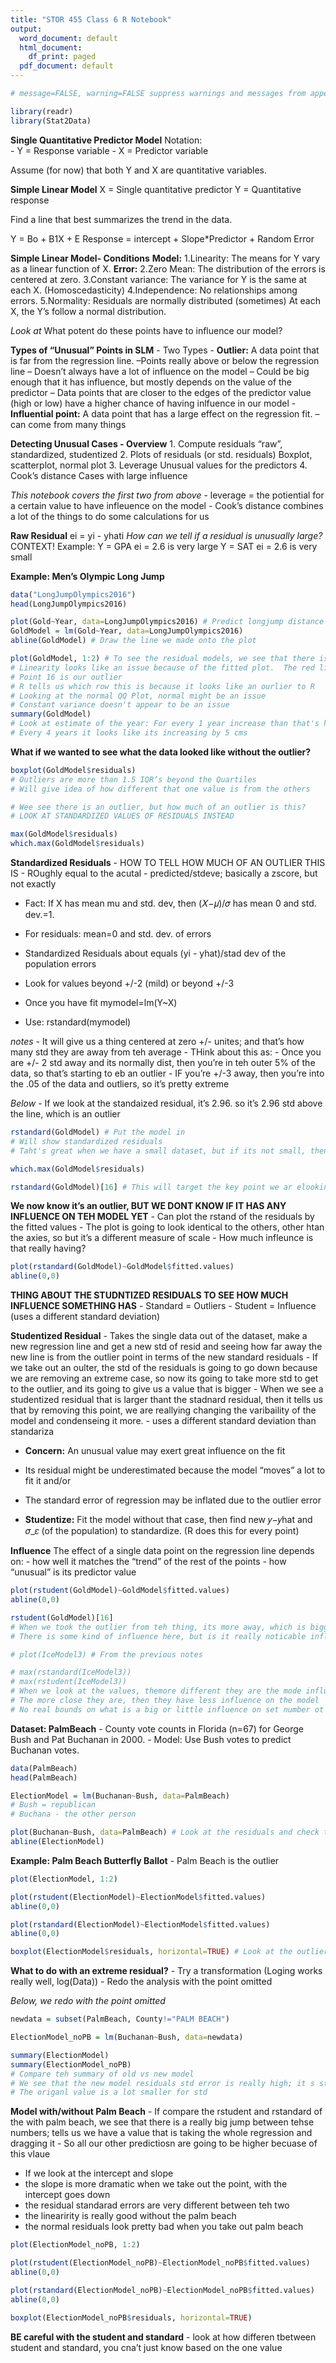 ```yaml
---
title: "STOR 455 Class 6 R Notebook"
output:
  word_document: default
  html_document:
    df_print: paged
  pdf_document: default
---
```

```r
# message=FALSE, warning=FALSE suppress warnings and messages from appearing in knitted files

library(readr)
library(Stat2Data)
```

__Single Quantitative Predictor Model__ 
Notation:   
- Y = Response variable
- X = Predictor variable

Assume (for now) that both Y and X are quantitative variables.

__Simple Linear Model__
X = Single quantitative predictor
Y = Quantitative response

Find a line that best summarizes the trend in the data.

Y = Bo + B1X + E
Response = intercept + Slope*Predictor + Random Error 

__Simple Linear Model- Conditions__
**Model:**
1.Linearity: The means for Y vary as a linear function of X.
**Error:**
2.Zero Mean: The distribution of the errors is centered at zero.
3.Constant variance: The variance for Y is the same at each X. (Homoscedasticity)
4.Independence: No relationships among errors.
5.Normality:
Residuals are normally distributed
(sometimes) At each X, the Y’s follow a normal distribution.

*Look at* What potent do these points have to influence our model? 

__Types of “Unusual” Points in SLM__
- Two Types
- **Outlier:** A data point that is far from the regression line.
--Points really above or below the regression line 
-- Doesn't always have a lot of influence on the model 
-- Could be big enough that it has influence, but mostly depends on the value of the predictor 
-- Data points that are closer to the edges of the predictor value (high or low) have a higher chance of having inlfuence in our model 
- **Influential point:** A data point that has a large effect on the regression fit. 
-- can come from many things 

__Detecting Unusual Cases - Overview__
1. Compute residuals
	“raw”, standardized, studentized
2. Plots of residuals (or std. residuals)
	Boxplot, scatterplot, normal plot
3. Leverage
	Unusual values for the predictors
4. Cook’s distance
	Cases with large influence

*This notebook covers the first two from above*
- leverage = the potiential for a certain value to have infleuence on the model 
- Cook's distance combines a lot of the things to do some calculations for us 

__Raw Residual__
ei = yi - yhati 
*How can we tell if a residual is unusually large? *
CONTEXT! 
Example:
	Y = GPA      ei = 2.6    is very large
	Y = SAT       ei = 2.6    is very small


__Example: Men’s Olympic Long Jump__
```r
data("LongJumpOlympics2016")
head(LongJumpOlympics2016)
```

```r
plot(Gold~Year, data=LongJumpOlympics2016) # Predict longjump distance by year 
GoldModel = lm(Gold~Year, data=LongJumpOlympics2016)
abline(GoldModel) # Draw the line we made onto the plot

plot(GoldModel, 1:2) # To see the residual models, we see that there is one really big outlier
# Linearity looks like an issue because of the fitted plot.  The red line goes down; the prediction curves 
# Point 16 is our outlier 
# R tells us which row this is because it looks like an ourlier to R 
# Looking at the normal QQ Plot, normal might be an issue 
# Constant variance doesn't appear to be an issue 
summary(GoldModel)
# Look at estimate of the year: For every 1 year increase than that's how many meters we think the winning long distance jump is going to increase as well 
# Every 4 years it looks like its increasing by 5 cms
```
**What if we wanted to see what the data looked like without the outlier?** 
```r
boxplot(GoldModel$residuals)
# Outliers are more than 1.5 IQR’s beyond the Quartiles
# Will give idea of how different that one value is from the others 

# Wee see there is an outlier, but how much of an outlier is this? 
# LOOK AT STANDARDIZED VALUES OF RESIDUALS INSTEAD

max(GoldModel$residuals)
which.max(GoldModel$residuals)
```
__Standardized Residuals__
- HOW TO TELL HOW MUCH OF AN OUTLIER THIS IS 
- ROughly equal to the acutal - predicted/stdeve; basically a zscore, but not exactly 

- Fact:  If X has mean mu and std. dev, then (𝑋−𝜇)/𝜎 has mean 0 and std. dev.=1.
- For residuals:  mean=0 and std. dev. of errors 

- Standardized Residuals about equals (yi - yhat)/stad dev of the population errors 
- Look for values beyond +/-2 (mild) or beyond +/-3 

- Once you have fit   mymodel=lm(Y~X)
- Use:     rstandard(mymodel) 

*notes* 
- It will give us a thing centered at zero +/- unites; and that's how many std they are away from teh average 
- THink about this as: 
- Once you are +/- 2 std away and its normally dist, then you're in teh outer 5% of the data, so that's starting to eb an outlier 
- IF you're +/-3 away, then you're into the .05 of the data and outliers, so it's pretty extreme 

*Below* 
- If we look at the standaized residual, it's 2.96. so it's 2.96 std above the line, which is an outlier 
```r
rstandard(GoldModel) # Put the model in 
# Will show standardized residuals 
# Taht's great when we have a small dataset, but if its not small, then don't use the above code 

which.max(GoldModel$residuals)

rstandard(GoldModel)[16] # This will target the key point we ar elooking at 
```
**We now know it's an outlier, BUT WE DONT KNOW IF IT HAS ANY INFLUENCE ON TEH MODEL YET** 
- Can plot the rstand of the residuals by the fitted values 
- The plot is going to look identical to the others, other htan the axies, so but it's a different measure of scale 
- How much infleunce is that really having? 

```r
plot(rstandard(GoldModel)~GoldModel$fitted.values)
abline(0,0)
```
**THING ABOUT THE STUDNTIZED RESIDUALS TO SEE HOW MUCH INFLUENCE SOMETHING HAS**
- Standard = Outliers 
- Student = Influence (uses a different standard deviation)

__Studentized Residual__
- Takes the single data out of the dataset, make a new regression line and get a new std of resid and seeing how far away the new line is from the outlier point in terms of the new standard residuals 
- If we take out an oulter, the std of the residuals is going to go down because we are removing an extreme case, so now its going to take more std to get to the outlier, and its going to give us a value that is bigger 
- When we see a studentized residual that is larger thant the stadnard residual, then it tells us that by removing this point, we are reallying changing the varibaility of the model and condenseing it more. 
- uses a different standard deviation than standariza

- **Concern:** An unusual value may exert great influence on the fit
-  Its residual might be underestimated because the model “moves” a  lot to fit it
and/or
-  The standard error of regression may be inflated due to the outlier error

- **Studentize:** Fit the model without that case, then find new 𝑦−𝑦hat and 𝜎_𝜀 (of the population) to standardize. (R does this for every point)

__Influence__
The effect of a single data point on the regression line depends on:
- how well it matches the “trend” of  the rest of the points
- how “unusual” is its predictor value

```r
plot(rstudent(GoldModel)~GoldModel$fitted.values)
abline(0,0)

rstudent(GoldModel)[16]
# When we took the outlier from teh thing, its more away, which is bigger 
# There is some kind of influence here, but is it really noticable influence? 
```

```r
# plot(IceModel3) # From the previous notes 

# max(rstandard(IceModel3))
# max(rstudent(IceModel3))
# When we look at the values, themore different they are the mode influence they have in the model 
# The more close they are, then they have less influence on the model 
# No real bounds on what is a big or little influence on set number ot look at 
```

__Dataset: PalmBeach__
- County vote counts in Florida (n=67) for George Bush and Pat Buchanan in 2000.
- Model:  Use Bush votes to predict Buchanan votes. 

```r
data(PalmBeach)
head(PalmBeach)

ElectionModel = lm(Buchanan~Bush, data=PalmBeach)
# Bush = republican 
# Buchana - the other person 

plot(Buchanan~Bush, data=PalmBeach) # Look at the residuals and check the conditions 
abline(ElectionModel)
```
__Example: Palm Beach Butterfly Ballot__ 
- Palm Beach is the outlier 

```r
plot(ElectionModel, 1:2)

plot(rstudent(ElectionModel)~ElectionModel$fitted.values)
abline(0,0)

plot(rstandard(ElectionModel)~ElectionModel$fitted.values)
abline(0,0)

boxplot(ElectionModel$residuals, horizontal=TRUE) # Look at the outliers, there looks like ther eare a lot of outliers, but it's okay we are only looking at one of them 
```

__What to do with an extreme residual?__
- Try a transformation (Loging works really well, log(Data))
- Redo the analysis with the point omitted

*Below, we redo with the point omitted* 
```r
newdata = subset(PalmBeach, County!="PALM BEACH")

ElectionModel_noPB = lm(Buchanan~Bush, data=newdata)

summary(ElectionModel)
summary(ElectionModel_noPB)
# Compare teh summary of old vs new model 
# We see that the new model residuals std error is really high; it s std value 
# The origanl value is a lot smaller for std
```

__Model with/without Palm Beach__
- If compare the rstudent and rstandard of the with palm beach, we see that there is a really big jump between tehse numbers; tells us we have a value that is taking the whole regression and dragging it 
- So all our other predictiosn are going to be higher becuase of this vlaue 

- If we look at the intercept and slope 
- the slope is more dramatic when we take out the point, with the intercept goes down 
- the residual standarad errors are very different between teh two 
- the linearirity is really good without the palm beach 
- the normal residuals look pretty bad when you take out palm beach 
```r
plot(ElectionModel_noPB, 1:2)

plot(rstudent(ElectionModel_noPB)~ElectionModel_noPB$fitted.values)
abline(0,0)

plot(rstandard(ElectionModel_noPB)~ElectionModel_noPB$fitted.values)
abline(0,0)

boxplot(ElectionModel_noPB$residuals, horizontal=TRUE)
```

__BE careful with the student and standard__ 
- look at how differen tbetween student and standard, you cna't just know based on the one value 